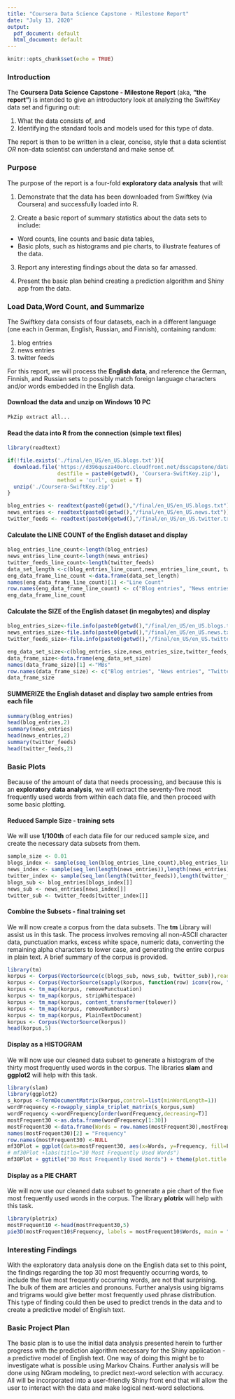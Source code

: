 ```yaml
---
title: "Coursera Data Science Capstone - Milestone Report"
date: "July 13, 2020"
output:
  pdf_document: default
  html_document: default
---
```


```r
knitr::opts_chunk$set(echo = TRUE)
```

### Introduction

The **Coursera Data Science Capstone - Milestone Report** (aka, **"the report"**) is intended to give an introductory look at analyzing the SwiftKey data set and figuring out: 

1. What the data consists of, and 
2. Identifying the standard tools and models used for this type of data.

The report is then to be written in a clear, concise, style that a data scientist _OR_ non-data scientist can understand and make sense of.  

### Purpose

The purpose of the report is a four-fold **exploratory data analysis** that will:

1. Demonstrate that the data has been downloaded from Swiftkey (via Coursera) and successfully loaded into R.

2. Create a basic report of summary statistics about the data sets to include:
  + Word counts, line counts and basic data tables,
  + Basic plots, such as histograms and pie charts, to illustrate features of the data.

3. Report any interesting findings about the data so far amassed.

4. Present the basic plan behind creating a prediction algorithm and Shiny app from the data.

### Load Data,Word Count, and Summarize

The Swiftkey data consists of four datasets, each in a different language (one each in German, English, Russian, and Finnish), containing random:

1. blog entries
2. news entries
3. twitter feeds

For this report, we will process the **English data**, and reference the German, Finnish, and Russian sets to possibly match foreign language characters and/or words embedded in the English data.

#### **Download the data** and unzip on Windows 10 PC
```r
PkZip extract all... 
```

#### **Read the data into R** from the connection (simple text files) 
``` r
library(readtext)

if(!file.exists('./final/en_US/en_US.blogs.txt')){
  download.file('https://d396qusza40orc.cloudfront.net/dsscapstone/dataset/Coursera-SwiftKey.zip',
                destfile = paste0(getwd(), 'Coursera-SwiftKey.zip'),
                method = 'curl', quiet = T)
  unzip('./Coursera-SwiftKey.zip')
}

blog_entries <- readtext(paste0(getwd(),"/final/en_US/en_US.blogs.txt"))
news_entries <- readtext(paste0(getwd(),"/final/en_US/en_US.news.txt"))
twitter_feeds <- readtext(paste0(getwd(),"/final/en_US/en_US.twitter.txt"))
```

#### Calculate the **LINE COUNT** of the English dataset and display
```r
blog_entries_line_count<-length(blog_entries)
news_entries_line_count<-length(news_entries)
twitter_feeds_line_count<-length(twitter_feeds)
data_set_length <-c(blog_entries_line_count,news_entries_line_count, twitter_feeds_line_count)
eng_data_frame_line_count <-data.frame(data_set_length)
names(eng_data_frame_line_count)[1] <-"Line Count"
row.names(eng_data_frame_line_count) <- c("Blog entries", "News entries", "Twitter Feeds")
eng_data_frame_line_count
```
#### Calculate the **SIZE** of the English dataset (in megabytes) and display
``` r
blog_entries_size<-file.info(paste0(getwd(),"/final/en_US/en_US.blogs.txt"))$size/ 1024 ^ 2
news_entries_size<-file.info(paste0(getwd(),"/final/en_US/en_US.news.txt"))$size/ 1024 ^ 2
twitter_feeds_size<-file.info(paste0(getwd(),"/final/en_US/en_US.twitter.txt"))$size/ 1024 ^ 2
```

``` r
eng_data_set_size<-c(blog_entries_size,news_entries_size,twitter_feeds_size)
data_frame_size<-data.frame(eng_data_set_size)
names(data_frame_size)[1] <-"MBs"
row.names(data_frame_size) <- c("Blog entries", "News entries", "Twitter Feeds")
data_frame_size
```

#### **SUMMERIZE** the English dataset and display two sample entries from each file
```r
summary(blog_entries)
head(blog_entries,2)
summary(news_entries)
head(news_entries,2)
summary(twitter_feeds)
head(twitter_feeds,2)
```

### Basic Plots
Because of the amount of data that needs processing, and because this is an **exploratory data analysis**, we will extract the seventy-five most frequently used words from within each data file, and then proceed with some basic plotting.

#### Reduced Sample Size - training sets
We will use **1/100th** of each data file for our reduced sample size, and create the necessary data subsets from them.

```r
sample_size <- 0.01
blogs_index <- sample(seq_len(blog_entries_line_count),blog_entries_line_count*sample_size)
news_index <- sample(seq_len(length(news_entries)),length(news_entries)*sample_size)
twitter_index <- sample(seq_len(length(twitter_feeds)),length(twitter_feeds)*sample_size)
blogs_sub <- blog_entries[blogs_index[]]
news_sub <- news_entries[news_index[]]
twitter_sub <- twitter_feeds[twitter_index[]]
```
#### Combine the Subsets - final training set
We will now create a corpus from the data subsets.  The **tm** Library will assist us in this task.  The process involves removing all non-ASCII character data, punctuation marks, excess white space, numeric data, converting the remaining alpha characters to lower case, and generating the entire corpus in plain text.  A brief summary of the corpus is provided.

```r
library(tm)
korpus <- Corpus(VectorSource(c(blogs_sub, news_sub, twitter_sub)),readerControl=list(reader=readPlain,language="en"))
korpus <- Corpus(VectorSource(sapply(korpus, function(row) iconv(row, "latin1", "ASCII", sub=""))))
korpus <- tm_map(korpus, removePunctuation)
korpus <- tm_map(korpus, stripWhitespace) 
korpus <- tm_map(korpus, content_transformer(tolower)) 
korpus <- tm_map(korpus, removeNumbers) 
korpus <- tm_map(korpus, PlainTextDocument) 
korpus <- Corpus(VectorSource(korpus))
head(korpus,5)
```

#### Display as a **HISTOGRAM**
We will now use our cleaned data subset to generate a histogram of the thirty most frequently used words in the corpus.  The libraries **slam** and **ggplot2** will help with this task.

```r
library(slam)
library(ggplot2)
s_korpus <-TermDocumentMatrix(korpus,control=list(minWordLength=1))
wordFrequency <-rowapply_simple_triplet_matrix(s_korpus,sum)
wordFrequency <-wordFrequency[order(wordFrequency,decreasing=T)]
mostFrequent30 <-as.data.frame(wordFrequency[1:30])
mostFrequent30 <-data.frame(Words = row.names(mostFrequent30),mostFrequent30)
names(mostFrequent30)[2] = "Frequency"
row.names(mostFrequent30) <-NULL
mf30Plot = ggplot(data=mostFrequent30, aes(x=Words, y=Frequency, fill=Frequency)) + geom_bar(stat="identity") +  guides(fill=FALSE) + theme(axis.text.x=element_text(angle=90))
# mf30Plot +labs(title="30 Most Frequently Used Words")
mf30Plot + ggtitle("30 Most Frequently Used Words") + theme(plot.title = element_text(hjust = 0.5))
```

#### Display as a **PIE CHART**
We will now use our cleaned data subset to generate a pie chart of the five most frequently used words in the corpus.  The library **plotrix** will help with this task.

```r
library(plotrix)
mostFrequent10 <-head(mostFrequent30,5)
pie3D(mostFrequent10$Frequency, labels = mostFrequent10$Words, main = "Pie of Five Greatest Word Frequencies", explode=0.1, radius=1.8, labelcex = 1.3, start=0.7)
```

### Interesting Findings
With the exploratory data analysis done on the English data set to this point, the findings regarding the top 30 most frequently occurring words, to include the five most frequently occurring words, are not that surprising.  The bulk of them are articles and pronouns.  Further analysis using bigrams and trigrams would give better most frequently used phrase distribution.  This type of finding could then be used to predict trends in the data and to create a predictive model of English text.

### Basic Project Plan
The basic plan is to use the initial data analysis presented herein to further progress with the prediction algorithm necessary for the Shiny application - a predictive model of English text.  One way of doing this might be to investigate what is possible using Markov Chains.  Further analysis will be done using NGram modeling, to predict next-word selection with accuracy.  All will be incorporated into a user-friendly Shiny front end that will allow the user to interact with the data and make logical next-word selections.
